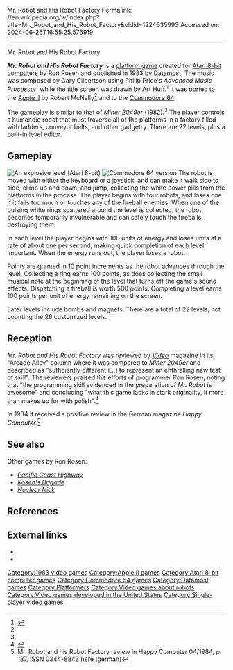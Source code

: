Mr. Robot and His Robot Factory
Permalink: //en.wikipedia.org/w/index.php?title=Mr._Robot_and_His_Robot_Factory&oldid=1224635993
Accessed on: 2024-06-26T16:55:25.576919



------
Mr. Robot and His Robot Factory
{{Short description|1983 video game}}
{{Infobox video game
|title = Mr. Robot and His Robot Factory
|image = Mr._Robot_and_His_Robot_Factory_Cover_Art.jpg
|caption = 
|designer = Ron Rosen<ref name=giantlist>{{cite web|title=The Giant List of Classic Game Programmers |url=https://dadgum.com/giantlist/ |last1=Hague |first1=James}}</ref>
|programmer = Ron Rosen (Atari)<br>Robert McNally (Apple)
|publisher = [[Datamost]]
|composer = Gary Gilbertson
|released = 1983
|genre = [[Platform game|Platform]]
|modes = [[Single-player video game|Single-player]]
|platforms = [[Atari 8-bit computers|Atari 8-bit]], [[Apple II]], [[Commodore 64]]
}}

'''''Mr. Robot and His Robot Factory''''' is a [[platform game]] created for [[Atari 8-bit computers]] by Ron Rosen and published in 1983 by [[Datamost]]. The music was composed by Gary Gilbertson using Philip Price's ''Advanced Music Processor'', while the title screen was drawn by Art Huff.<ref>{{cite podcast |last1=Evans |first1=Sean |last2=Bolton |first2=Syd |title=Episode 9: Mr. Robot and His Robot Factory |website=Lost Treasures of Gaming |date=2015-09-10 |publisher=OMGNexus.com |time=9:21-9:38 |url=http://omgnexus.com/2015/09/episode-9-mr-robot-and-his-robot-factory/ |access-date=2018-11-21}}</ref> It was ported to the [[Apple II]] by Robert McNally<ref name=giantlist/> and to the [[Commodore 64]].

The gameplay is similar to that of ''[[Miner 2049er]]'' (1982).<ref name=video/> The player controls a humanoid robot that must traverse all of the platforms in a factory filled with ladders, conveyor belts, and other gadgetry. There are 22 levels, plus a built-in level editor.

==Gameplay==
[[File:MrRobot ingame.png|left|thumb|An explosive level (Atari 8-bit)]]
[[File:Mr. Robot Screenshot.png|left|thumb|Commodore 64 version]]
The robot is moved with either the keyboard or a joystick, and can make it walk side to side, climb up and down, and jump, collecting the white power pills from the platforms in the process. The player begins with four robots, and loses one if it falls too much or touches any of the fireball enemies. When one of the pulsing white rings scattered around the level is collected, the robot becomes temporarily invulnerable and can safely touch the fireballs, destroying them.

In each level the player begins with 100 units of energy and loses units at a rate of about one per second, making quick completion of each level important. When the energy runs out, the player loses a robot.

Points are granted in 10 point increments as the robot advances through the level. Collecting a ring earns 100 points, as does collecting the small musical note at the beginning of the level that turns off the game's sound effects. Dispatching a fireball is worth 500 points. Completing a level earns 100 points per unit of energy remaining on the screen.

Later levels include bombs and magnets. There are a total of 22 levels, not counting the 26 customized levels.

==Reception==
''Mr. Robot and His Robot Factory'' was reviewed by ''[[Video (magazine)|Video]]'' magazine in its "Arcade Alley" column where it was compared to ''Miner 2049er'' and described as "sufficiently different [...] to represent an enthralling new test of skill". The reviewers praised the efforts of programmer Ron Rosen, noting that "the programming skill evidenced in the preparation of ''Mr. Robot'' is awesome" and concluding "what this game lacks in stark originality, it more than makes up for with polish".<ref name=video>{{cite journal |last1= Kunkel |first1= Bill |author-link1= Bill Kunkel (gaming)|last2= Katz |first2= Arnie |author-link2= Arnie Katz|date= March 1984 |title= Arcade Alley: We Still Want Action |journal= [[Video (magazine)|Video]]|publisher= Reese Communications|volume= 7|issue= 12|page= 23|issn= 0147-8907}}</ref>

In 1984 it received a positive review in the German magazine ''Happy Computer''.<ref>Mr. Robot and his Robot Factory review in Happy Computer 04/1984, p. 137, ISSN 0344-8843 [https://archive.org/details/Happy.Computer.N06.1984.04-Cartman/page/n135 here] (german)</ref>

==See also==
Other games by Ron Rosen:
*''[[Pacific Coast Highway (video game)|Pacific Coast Highway]]''
*''[[Rosen's Brigade]]''
*''[[Nuclear Nick]]''

==References==
{{reflist}}

==External links==
* {{atarimania|id=3575}}
* {{Lemon64 game|id=1738}}

{{DEFAULTSORT:Mister Robot and His Robot Factory}}

[[Category:1983 video games]]
[[Category:Apple II games]]
[[Category:Atari 8-bit computer games]]
[[Category:Commodore 64 games]]
[[Category:Datamost games]]
[[Category:Platformers]]
[[Category:Video games about robots]]
[[Category:Video games developed in the United States]]
[[Category:Single-player video games]]